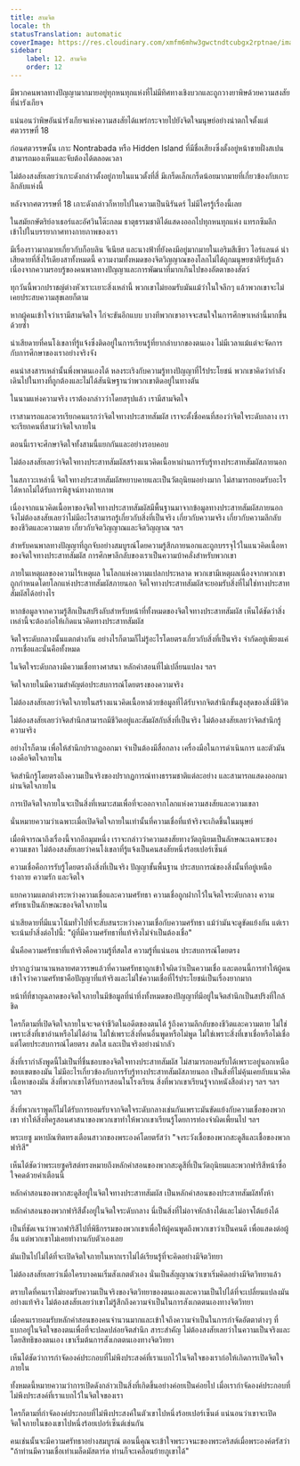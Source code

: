 ```yaml
---
title: สามจิต
locale: th
statusTranslation: automatic
coverImage: https://res.cloudinary.com/xmfm6mhw3gwctndtcubgx2rptnae/image/upload/v1741354419/small_cover_la_gran_rebelion_28716e29d2.webp
sidebar:
    label: 12. สามจิต
    order: 12
---
```

มีพวกคนพาลทางปัญญามากมายอยู่ทุกหนทุกแห่งที่ไม่มีทิศทางเชิงบวกและถูกวางยาพิษด้วยความสงสัยที่น่ารังเกียจ

แน่นอนว่าพิษอันน่ารังเกียจแห่งความสงสัยได้แพร่กระจายไปยังจิตใจมนุษย์อย่างน่าตกใจตั้งแต่ศตวรรษที่ 18

ก่อนศตวรรษนั้น เกาะ Nontrabada หรือ Hidden Island ที่มีชื่อเสียงซึ่งตั้งอยู่หน้าชายฝั่งสเปนสามารถมองเห็นและจับต้องได้ตลอดเวลา

ไม่ต้องสงสัยเลยว่าเกาะดังกล่าวตั้งอยู่ภายในแนวตั้งที่สี่ มีเกร็ดเล็กเกร็ดน้อยมากมายที่เกี่ยวข้องกับเกาะลึกลับแห่งนี้

หลังจากศตวรรษที่ 18 เกาะดังกล่าวก็หายไปในความเป็นนิรันดร์ ไม่มีใครรู้เรื่องนี้เลย

ในสมัยกษัตริย์อาเธอร์และอัศวินโต๊ะกลม ธาตุธรรมชาติได้แสดงออกไปทุกหนทุกแห่ง แทรกซึมลึกเข้าไปในบรรยากาศทางกายภาพของเรา

มีเรื่องราวมากมายเกี่ยวกับก็อบลิน จีเนียส และนางฟ้าที่ยังคงมีอยู่มากมายในเอริมสีเขียว ไอร์แลนด์ น่าเสียดายที่สิ่งไร้เดียงสาทั้งหมดนี้ ความงามทั้งหมดของจิตวิญญาณของโลกไม่ได้ถูกมนุษยชาติรับรู้แล้วเนื่องจากความรอบรู้ของคนพาลทางปัญญาและการพัฒนาที่มากเกินไปของอัตตาของสัตว์

ทุกวันนี้พวกปราชญ์ต่างหัวเราะเยาะสิ่งเหล่านี้ พวกเขาไม่ยอมรับมันแม้ว่าในใจลึกๆ แล้วพวกเขาจะไม่เคยประสบความสุขเลยก็ตาม

หากผู้คนเข้าใจว่าเรามีสามจิตใจ ไก่จะขันอีกแบบ บางทีพวกเขาอาจจะสนใจในการศึกษาเหล่านี้มากขึ้นด้วยซ้ำ

น่าเสียดายที่คนโง่เขลาที่รู้แจ้งซึ่งติดอยู่ในการเรียนรู้ที่ยากลำบากของตนเอง ไม่มีเวลาแม้แต่จะจัดการกับการศึกษาของเราอย่างจริงจัง

คนน่าสงสารเหล่านั้นพึ่งพาตนเองได้ หลงระเริงกับความรู้ทางปัญญาที่ไร้ประโยชน์ พวกเขาคิดว่ากำลังเดินไปในทางที่ถูกต้องและไม่ได้สันนิษฐานว่าพวกเขาติดอยู่ในทางตัน

ในนามแห่งความจริง เราต้องกล่าวว่าโดยสรุปแล้ว เรามีสามจิตใจ

เราสามารถและควรเรียกคนแรกว่าจิตใจทางประสาทสัมผัส เราจะตั้งชื่อคนที่สองว่าจิตใจระดับกลาง เราจะเรียกคนที่สามว่าจิตใจภายใน

ตอนนี้เราจะศึกษาจิตใจทั้งสามนี้แยกกันและอย่างรอบคอบ

ไม่ต้องสงสัยเลยว่าจิตใจทางประสาทสัมผัสสร้างแนวคิดเนื้อหาผ่านการรับรู้ทางประสาทสัมผัสภายนอก

ในสภาวะเหล่านี้ จิตใจทางประสาทสัมผัสหยาบคายและเป็นวัตถุนิยมอย่างมาก ไม่สามารถยอมรับอะไรได้หากไม่ได้รับการพิสูจน์ทางกายภาพ

เนื่องจากแนวคิดเนื้อหาของจิตใจทางประสาทสัมผัสมีพื้นฐานมาจากข้อมูลทางประสาทสัมผัสภายนอก จึงไม่ต้องสงสัยเลยว่าไม่มีอะไรสามารถรู้เกี่ยวกับสิ่งที่เป็นจริง เกี่ยวกับความจริง เกี่ยวกับความลึกลับของชีวิตและความตาย เกี่ยวกับจิตวิญญาณและจิตวิญญาณ ฯลฯ

สำหรับคนพาลทางปัญญาที่ถูกจับอย่างสมบูรณ์โดยความรู้สึกภายนอกและถูกบรรจุไว้ในแนวคิดเนื้อหาของจิตใจทางประสาทสัมผัส การศึกษาลึกลับของเราเป็นความบ้าคลั่งสำหรับพวกเขา

ภายในเหตุผลของความไร้เหตุผล ในโลกแห่งความแปลกประหลาด พวกเขามีเหตุผลเนื่องจากพวกเขาถูกกำหนดโดยโลกแห่งประสาทสัมผัสภายนอก จิตใจทางประสาทสัมผัสจะยอมรับสิ่งที่ไม่ใช่ทางประสาทสัมผัสได้อย่างไร

หากข้อมูลจากความรู้สึกเป็นสปริงลับสำหรับหน้าที่ทั้งหมดของจิตใจทางประสาทสัมผัส เห็นได้ชัดว่าสิ่งเหล่านี้จะต้องก่อให้เกิดแนวคิดทางประสาทสัมผัส

จิตใจระดับกลางนั้นแตกต่างกัน อย่างไรก็ตามก็ไม่รู้อะไรโดยตรงเกี่ยวกับสิ่งที่เป็นจริง จำกัดอยู่เพียงแค่การเชื่อและนั่นคือทั้งหมด

ในจิตใจระดับกลางมีความเชื่อทางศาสนา หลักคำสอนที่ไม่เปลี่ยนแปลง ฯลฯ

จิตใจภายในมีความสำคัญต่อประสบการณ์โดยตรงของความจริง

ไม่ต้องสงสัยเลยว่าจิตใจภายในสร้างแนวคิดเนื้อหาด้วยข้อมูลที่ได้รับจากจิตสำนึกขั้นสูงสุดของสิ่งมีชีวิต

ไม่ต้องสงสัยเลยว่าจิตสำนึกสามารถมีชีวิตอยู่และสัมผัสกับสิ่งที่เป็นจริง ไม่ต้องสงสัยเลยว่าจิตสำนึกรู้ความจริง

อย่างไรก็ตาม เพื่อให้สำนึกปรากฏออกมา จำเป็นต้องมีสื่อกลาง เครื่องมือในการดำเนินการ และตัวมันเองคือจิตใจภายใน

จิตสำนึกรู้โดยตรงถึงความเป็นจริงของปรากฏการณ์ทางธรรมชาติแต่ละอย่าง และสามารถแสดงออกมาผ่านจิตใจภายใน

การเปิดจิตใจภายในจะเป็นสิ่งที่เหมาะสมเพื่อที่จะออกจากโลกแห่งความสงสัยและความเขลา

นั่นหมายความว่าเฉพาะเมื่อเปิดจิตใจภายในเท่านั้นที่ความเชื่อที่แท้จริงจะเกิดขึ้นในมนุษย์

เมื่อพิจารณาถึงเรื่องนี้จากอีกมุมหนึ่ง เราจะกล่าวว่าความสงสัยทางวัตถุนิยมเป็นลักษณะเฉพาะของความเขลา ไม่ต้องสงสัยเลยว่าคนโง่เขลาที่รู้แจ้งเป็นคนสงสัยหนึ่งร้อยเปอร์เซ็นต์

ความเชื่อคือการรับรู้โดยตรงถึงสิ่งที่เป็นจริง ปัญญาขั้นพื้นฐาน ประสบการณ์ของสิ่งนั้นที่อยู่เหนือร่างกาย ความรัก และจิตใจ

แยกความแตกต่างระหว่างความเชื่อและความศรัทธา ความเชื่อถูกฝากไว้ในจิตใจระดับกลาง ความศรัทธาเป็นลักษณะของจิตใจภายใน

น่าเสียดายที่มีแนวโน้มทั่วไปที่จะสับสนระหว่างความเชื่อกับความศรัทธา แม้ว่ามันจะดูขัดแย้งกัน แต่เราจะเน้นย้ำสิ่งต่อไปนี้: "ผู้ที่มีความศรัทธาที่แท้จริงไม่จำเป็นต้องเชื่อ"

นั่นคือความศรัทธาที่แท้จริงคือความรู้ที่สดใส ความรู้ที่แน่นอน ประสบการณ์โดยตรง

ปรากฏว่ามานานหลายศตวรรษแล้วที่ความศรัทธาถูกเข้าใจผิดว่าเป็นความเชื่อ และตอนนี้การทำให้ผู้คนเข้าใจว่าความศรัทธาคือปัญญาที่แท้จริงและไม่ใช่ความเชื่อที่ไร้ประโยชน์เป็นเรื่องยากมาก

หน้าที่ที่ชาญฉลาดของจิตใจภายในมีข้อมูลที่น่าทึ่งทั้งหมดของปัญญาที่มีอยู่ในจิตสำนึกเป็นสปริงที่ใกล้ชิด

ใครก็ตามที่เปิดจิตใจภายในจะจดจำชีวิตในอดีตของตนได้ รู้ถึงความลึกลับของชีวิตและความตาย ไม่ใช่เพราะสิ่งที่เขาอ่านหรือไม่ได้อ่าน ไม่ใช่เพราะสิ่งที่คนอื่นพูดหรือไม่พูด ไม่ใช่เพราะสิ่งที่เขาเชื่อหรือไม่เชื่อ แต่โดยประสบการณ์โดยตรง สดใส และเป็นจริงอย่างน่ากลัว

สิ่งที่เรากำลังพูดนี้ไม่เป็นที่ชื่นชอบของจิตใจทางประสาทสัมผัส ไม่สามารถยอมรับได้เพราะอยู่นอกเหนือขอบเขตของมัน ไม่มีอะไรเกี่ยวข้องกับการรับรู้ทางประสาทสัมผัสภายนอก เป็นสิ่งที่ไม่คุ้นเคยกับแนวคิดเนื้อหาของมัน สิ่งที่พวกเขาได้รับการสอนในโรงเรียน สิ่งที่พวกเขาเรียนรู้จากหนังสือต่างๆ ฯลฯ ฯลฯ ฯลฯ

สิ่งที่พวกเราพูดก็ไม่ได้รับการยอมรับจากจิตใจระดับกลางเช่นกันเพราะมันขัดแย้งกับความเชื่อของพวกเขา ทำให้สิ่งที่ครูสอนศาสนาของพวกเขาทำให้พวกเขาเรียนรู้โดยการท่องจำผิดเพี้ยนไป ฯลฯ

พระเยซู มหาบัณฑิตทรงเตือนสาวกของพระองค์โดยตรัสว่า "จงระวังเชื้อของพวกสะดูสีและเชื้อของพวกฟาริสี"

เห็นได้ชัดว่าพระเยซูคริสต์ทรงหมายถึงหลักคำสอนของพวกสะดูสีที่เป็นวัตถุนิยมและพวกฟาริสีหน้าซื่อใจคดด้วยคำเตือนนี้

หลักคำสอนของพวกสะดูสีอยู่ในจิตใจทางประสาทสัมผัส เป็นหลักคำสอนของประสาทสัมผัสทั้งห้า

หลักคำสอนของพวกฟาริสีตั้งอยู่ในจิตใจระดับกลาง นี่เป็นสิ่งที่ไม่อาจหักล้างได้และไม่อาจโต้แย้งได้

เป็นที่ชัดเจนว่าพวกฟาริสีไปที่พิธีกรรมของพวกเขาเพื่อให้ผู้คนพูดถึงพวกเขาว่าเป็นคนดี เพื่อแสดงต่อผู้อื่น แต่พวกเขาไม่เคยทำงานกับตัวเองเลย

มันเป็นไปไม่ได้ที่จะเปิดจิตใจภายในหากเราไม่ได้เรียนรู้ที่จะคิดอย่างมีจิตวิทยา

ไม่ต้องสงสัยเลยว่าเมื่อใครบางคนเริ่มสังเกตตัวเอง นั่นเป็นสัญญาณว่าเขาเริ่มคิดอย่างมีจิตวิทยาแล้ว

ตราบใดที่คนเราไม่ยอมรับความเป็นจริงของจิตวิทยาของตนเองและความเป็นไปได้ที่จะเปลี่ยนแปลงมันอย่างแท้จริง ไม่ต้องสงสัยเลยว่าเขาไม่รู้สึกถึงความจำเป็นในการสังเกตตนเองทางจิตวิทยา

เมื่อคนเรายอมรับหลักคำสอนของคนจำนวนมากและเข้าใจถึงความจำเป็นในการกำจัดอัตตาต่างๆ ที่แบกอยู่ในจิตใจของตนเพื่อที่จะปลดปล่อยจิตสำนึก สาระสำคัญ ไม่ต้องสงสัยเลยว่าในความเป็นจริงและโดยสิทธิของตนเอง เขาเริ่มต้นการสังเกตตนเองทางจิตวิทยา

เห็นได้ชัดว่าการกำจัดองค์ประกอบที่ไม่พึงประสงค์ที่เราแบกไว้ในจิตใจของเราก่อให้เกิดการเปิดจิตใจภายใน

ทั้งหมดนี้หมายความว่าการเปิดดังกล่าวเป็นสิ่งที่เกิดขึ้นอย่างค่อยเป็นค่อยไป เมื่อเรากำจัดองค์ประกอบที่ไม่พึงประสงค์ที่เราแบกไว้ในจิตใจของเรา

ใครก็ตามที่กำจัดองค์ประกอบที่ไม่พึงประสงค์ในตัวเขาไปหนึ่งร้อยเปอร์เซ็นต์ แน่นอนว่าเขาจะเปิดจิตใจภายในของเขาไปหนึ่งร้อยเปอร์เซ็นต์เช่นกัน

คนเช่นนั้นจะมีความศรัทธาอย่างสมบูรณ์ ตอนนี้คุณจะเข้าใจพระวจนะของพระคริสต์เมื่อพระองค์ตรัสว่า "ถ้าท่านมีความเชื่อเท่าเมล็ดมัสตาร์ด ท่านก็จะเคลื่อนย้ายภูเขาได้"

